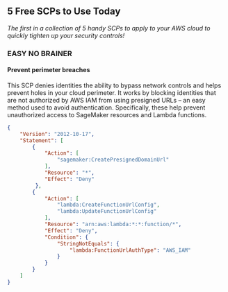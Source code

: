 ## 5 Free SCPs to Use Today

*The first in a collection of 5 handy SCPs to apply to your AWS cloud to quickly tighten up your security controls!*

### EASY NO BRAINER

#### Prevent perimeter breaches

This SCP denies identities the ability to bypass network controls and helps prevent holes in your cloud perimeter. It works by blocking identities that are not authorized by AWS IAM from using presigned URLs – an easy method used to avoid authentication. Specifically, these help prevent unauthorized access to SageMaker resources and Lambda functions.

```json
{
    "Version": "2012-10-17",
    "Statement": [
        {
            "Action": [
                "sagemaker:CreatePresignedDomainUrl"
            ],
            "Resource": "*",
            "Effect": "Deny"
         },
        {
            "Action": [
                "lambda:CreateFunctionUrlConfig",
                "lambda:UpdateFunctionUrlConfig"
            ],
            "Resource": "arn:aws:lambda:*:*:function/*",
            "Effect": "Deny",
            "Condition": {
                "StringNotEquals": {
                    "lambda:FunctionUrlAuthType": "AWS_IAM"
                }
            }
        }
    ]
}

```
